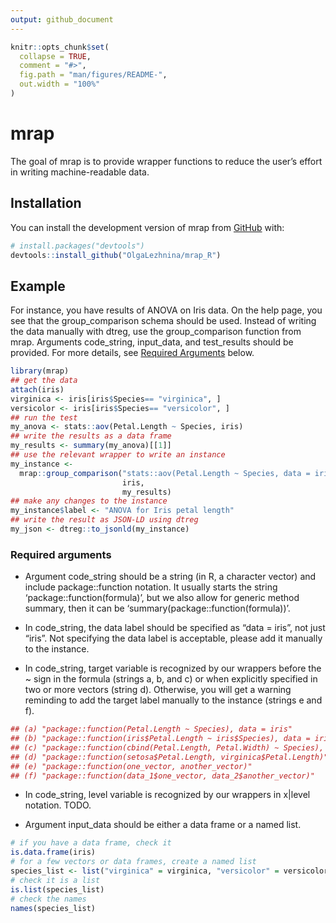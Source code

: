 ```yaml
---
output: github_document
---
```


<!-- README.md is generated from README.Rmd. Please edit that file -->

```r
knitr::opts_chunk$set(
  collapse = TRUE,
  comment = "#>",
  fig.path = "man/figures/README-",
  out.width = "100%"
)
```

# mrap

<!-- badges: start -->
<!-- badges: end -->

The goal of mrap is to provide wrapper functions to reduce the user's effort in writing machine-readable data.    

## Installation

You can install the development version of mrap from [GitHub](https://github.com/) with:

``` r
# install.packages("devtools")
devtools::install_github("OlgaLezhnina/mrap_R")
```

## Example

For instance, you have results of ANOVA on Iris data. On the help page, you see that the group_comparison schema should be used. Instead of writing the data manually with dtreg, use the group_comparison function from mrap. Arguments code_string, input_data, and test_results should be provided. For more details, see [Required Arguments](#section1) below.

```r
library(mrap)
## get the data
attach(iris)
virginica <- iris[iris$Species== "virginica", ]
versicolor <- iris[iris$Species== "versicolor", ]
## run the test
my_anova <- stats::aov(Petal.Length ~ Species, iris)
## write the results as a data frame
my_results <- summary(my_anova)[[1]]
## use the relevant wrapper to write an instance
my_instance <-
  mrap::group_comparison("stats::aov(Petal.Length ~ Species, data = iris)",
                         iris,
                         my_results)
## make any changes to the instance
my_instance$label <- "ANOVA for Iris petal length"
## write the result as JSON-LD using dtreg
my_json <- dtreg::to_jsonld(my_instance)
```

### Required arguments {#section1}

* Argument code_string should be a string (in R, a character vector) and include package::function notation. It usually starts the string 'package::function(formula)', but we also allow for generic method summary, then it can be 'summary(package::function(formula))'. 

* In code_string, the data label should be specified as "data = iris", not just "iris". Not specifying the data label is acceptable, please add it manually to the instance. 

* In code_string, target variable is recognized by our wrappers before the ~ sign in the formula (strings a, b, and c) or when explicitly specified in two or more vectors (string d). Otherwise, you will get a warning reminding to add the target label manually to the instance (strings e and f). 

```r
## (a) "package::function(Petal.Length ~ Species), data = iris"
## (b) "package::function(iris$Petal.Length ~ iris$Species), data = iris"
## (c) "package::function(cbind(Petal.Length, Petal.Width) ~ Species), data = iris"
## (d) "package::function(setosa$Petal.Length, virginica$Petal.Length)"
## (e) "package::function(one_vector, another_vector)"
## (f) "package::function(data_1$one_vector, data_2$another_vector)"
```
* In code_string, level variable is recognized by our wrappers in x|level notation. TODO.

* Argument input_data should be either a data frame or a named list. 

```r
# if you have a data frame, check it
is.data.frame(iris)
# for a few vectors or data frames, create a named list
species_list <- list("virginica" = virginica, "versicolor" = versicolor)
# check it is a list
is.list(species_list)
# check the names
names(species_list)
```


